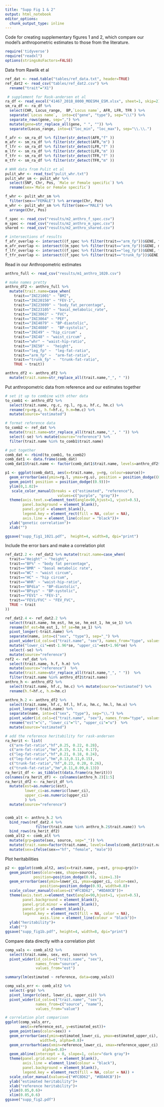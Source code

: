 ```yaml
---
title: "Supp Fig 1 & 2"
output: html_notebook
editor_options: 
  chunk_output_type: inline
---
```


Code for creating supplementary figures 1 and 2, which compare our model's anthropometric estimates to those from the literature. 

```r
require('tidyverse')
require("readxl")
options(stringsAsFactors=FALSE)

```

Data from Rawlik et al
```r
ref_dat <- read.table("tables/ref_data.txt", header=TRUE)
ref_dat2 <- read_csv("tables/ref_dat2.csv") %>%
  rename("trait"="X1")
```


```r
 # supplement for Rask-andersen et al
ra_df <- read_excel("41467_2018_8000_MOESM4_ESM.xlsx", sheet=1, skip=2)
sm_ra_df <- ra_df %>% 
  select(CHR, Locus_range,  BP,`Locus name`, AFR, LFR, TFR ) %>% 
  separate(`Locus name`,  into=c("gene", "type"), sep="\\(") %>% 
  separate_rows(gene, sep=",") %>% 
  mutate(gene=str_replace_all(gene, " ", "")) %>%
  separate(Locus_range, into=c("loc_min", "loc_max"), sep="\\.\\.")

f_afr <- sm_ra_df %>% filter(str_detect(AFR,"f" ))
m_afr <- sm_ra_df %>% filter(str_detect(AFR,"m") )
f_lfr <- sm_ra_df %>% filter(str_detect(LFR,"f" ))
m_lfr <- sm_ra_df %>% filter(str_detect(LFR,"m" ))
f_tfr <- sm_ra_df %>% filter(str_detect(TFR,"f" ))
m_tfr <- sm_ra_df %>% filter(str_detect(TFR,"m" ))

# WHR data from Pulit et al
pulit_whr <- read_tsv("pulit_whr.txt")
pulit_whr_sm <- pulit_whr %>% 
  select(SNP, Chr, Pos, `Male or Female specific`) %>% 
  rename(sex=`Male or Female specific`) 

f_whr <- pulit_whr_sm %>% 
  filter(sex=="FEMALE") %>% arrange(Chr, Pos)
m_whr <- pulit_whr_sm %>% filter(sex=="MALE") %>% 
  arrange(Chr, Pos)

f_spec <- read_csv("results/m2_anthro_f_spec.csv")
m_spec <- read_csv("results/m2_anthro_m_spec.csv")
shared <- read_csv("results/m2_anthro_shared.csv")

# intersections of results
f_afr_overlap <- intersect((f_spec %>% filter(trait=="arm_fp"))$GENE, f_afr$gene)
m_afr_overlap <- intersect((m_spec %>% filter(trait=="arm_fp"))$GENE, m_afr$gene)
f_lfr_overlap <- intersect((f_spec %>% filter(trait=="leg_fp"))$GENE, f_lfr$gene) 
f_tfr_overlap <- intersect((f_spec %>% filter(trait=="trunk_fp"))$GENE, f_tfr$gene)

```

Read in our Anthropometric estimates 
```r
anthro_full <- read_csv("results/m1_anthro_1020.csv")

# make names pretty
anthro_df2 <- anthro_full %>% 
  mutate(trait.name=case_when(
    trait=="INI21001" ~ "BMI",
    trait=="INI20150" ~ "FEV-1",
    trait=="INI23099" ~ "body_fat_percentage",
    trait=="INI23105" ~ "basal_metabolic_rate",
    trait=="INI3063" ~ "FVC",
    trait=="INI3064" ~ "PEF",
    trait=="INI4079" ~ "BP-diastolic",
    trait=="INI4080" ~  "BP-systolic",
    trait=="INI49" ~ "hip_circum" ,
    trait=="INI48" ~ "waist_circum" ,
    trait=="whr" ~ "waist-hip-ratio",
    trait=="INI50" ~  "height",
    trait=="leg_fp" ~  "leg-fat-ratio",
    trait=="arm_fp" ~  "arm-fat-ratio",
    trait=="trunk_fp" ~  "trunk-fat-ratio",
    TRUE ~ trait))

anthro_df2 <- anthro_df2 %>% 
  mutate(trait.name=str_replace_all(trait.name,"_", " "))
```

Put anthropometric data from reference and our estimates together
```r
# set it up to combine with other data
to_comb1 <- anthro_df2 %>% 
  select(trait.name, rg.c, rg.l, rg.u, hf.c, hm.c) %>%
  rename(rg=rg.c, h.f=hf.c, h.m=hm.c) %>% 
  mutate(source="estimated")

# format reference data
to_comb2 <- ref_dat %>% 
  mutate(trait.name=str_replace_all(trait.name,"_", " ")) %>%
  select(-se) %>% mutate(source="reference") %>% 
  filter(trait.name %in% to_comb1$trait.name)

# put together
comb_dat <- rbind(to_comb1, to_comb2) 
comb_dat1 <- data.frame(comb_dat)
comb_dat1$trait.name <- factor(comb_dat1$trait.name, levels=anthro_df2$trait.name[order(-anthro_df2$rg.c)])
```


```r
p1 <- ggplot(comb_dat1, aes(x=trait.name, y=rg, colour=source))+
  geom_errorbar(aes(ymin=rg.l, ymax=rg.u), position = position_dodge((0.9)))+
  geom_point( position = position_dodge((0.9)))+
  ylim(0,1.02)+
   scale_color_manual(breaks = c("estimated", "reference"),
                        values=c("purple", "gray"))+
  theme(axis.text.x=element_text(angle=90,hjust=1, vjust=0.5),
        panel.background = element_blank(),
        panel.grid = element_blank(),
        legend.key = element_rect(fill = NA, color = NA),
        axis.line = element_line(colour = "black"))+
  ylab("genetic correlation")+
  xlab("")

ggsave("supp_fig1_1021.pdf",  height=4, width=8, dpi="print")
```


Include the error bars and make a correlation plot
```r
ref_dat2.2 <- ref_dat2 %>% mutate(trait.name=case_when(
  trait=="Height" ~ "height",
  trait=="BF%" ~ "body fat percentage",
  trait=="BMR" ~ "basal metabolic rate",
  trait=="WC" ~ "waist circum",
  trait=="HC" ~ "hip circum",
  trait=="WHR" ~ "waist-hip-ratio",
  trait=="BPdia" ~ "BP-diastolic",
  trait=="BPsys" ~ "BP-systolic",
  trait=="FEV1" ~ "FEV-1",
  trait=="FEV1/FVC" ~ "FEV_FVC",
  TRUE ~ trait
)) 

ref_dat2.4 <- ref_dat2.2 %>% 
  select(trait.name, hm_est, hm_se, hm_est_1, hm_se_1) %>%
  rename(hf_est=hm_est_1, hf_se=hm_se_1) %>%
  pivot_longer(-trait.name) %>%
  separate(name, into=c("sex", "type"), sep="_") %>%
  pivot_wider(id_cols=c("trait.name", "sex"), names_from="type", values_from="value") %>%
  mutate("lower_ci"=est-1.96*se, "upper_ci"=est+1.96*se) %>%
  select(-se) %>%
  mutate(source="reference")
ref2 <- ref_dat %>% 
  select(trait.name, h.f, h.m) %>% 
  mutate(source="reference")  %>%
  mutate(trait.name=str_replace_all(trait.name,"_", " "))  %>% 
  filter(trait.name %in% anthro_df2$trait.name)
anthro_h <- anthro_df2 %>% 
  select(trait.name, hf.c, hm.c) %>% mutate(source="estimated") %>%
  rename(h.f=hf.c, h.m=hm.c)

anthro_h.2 <- anthro_df2 %>% 
  select(trait.name, hf.c, hf.l, hf.u, hm.c, hm.l, hm.u) %>%
  pivot_longer(-trait.name) %>%
  separate(name, into=c("sex", "type"), sep="\\.") %>%
  pivot_wider(id_cols=c("trait.name", "sex"), names_from="type", values_from="value") %>% 
  rename("est"="c", "lower_ci"="l", "upper_ci"="u")  %>%
  mutate(source="estimated")

# add the reference heritability for rask-andersen
ra_herit <- list(
  c("arm-fat-ratio","hf",0.25, 0.22, 0.28),
  c("arm-fat-ratio","hm",0.15, 0.13, 0.17),
  c("leg-fat-ratio","hf",0.21, 0.18, 0.24),
  c("leg-fat-ratio","hm",0.13,0.11,0.15),
  c("trunk-fat-ratio","hf",0.23, 0.20, 0.26),
  c("trunk-fat-ratio","hm",0.11,0.09,0.13))
ra_herit_df <- as_tibble(t(data.frame(ra_herit))) 
colnames(ra_herit_df) <- colnames(anthro_h.2)[1:5]
ra_herit_df2 <- ra_herit_df %>%
  mutate(est=as.numeric(est),
         lower_ci=as.numeric(lower_ci),
         upper_ci=as.numeric(upper_ci)
         ) %>%
  mutate(source="reference")


comb_alt <- anthro_h.2 %>% 
  bind_rows(ref_dat2.4 %>% 
              filter(trait.name %in% anthro_h.2$trait.name)) %>%
  bind_rows(ra_herit_df2)
comb_alt2 <- comb_alt %>% 
  mutate(grp=paste(sex, source, sep="_")) %>%
  mutate(trait.name=factor(trait.name, levels=levels(comb_dat1$trait.name))) %>%
  mutate(sex=ifelse(sex=="hf", "female", "male"))

```

Plot heritabilities
```r
p2 <- ggplot(comb_alt2, aes(x=trait.name, y=est, group=grp))+
  geom_point(aes(color=sex, shape=source), 
             position=position_dodge(0.9), size=1.3)+
  geom_errorbar(aes(ymin=lower_ci, ymax=upper_ci, color=sex),
                position=position_dodge(0.9), width=0.8)+
  scale_colour_manual(values=c("#FC8D62", "#8DA0CB"))+
  theme(axis.text.x=element_text(angle=90,hjust=1, vjust=0.5),
        panel.background = element_blank(),
        panel.grid.minor = element_blank(),
        panel.grid = element_blank(),
        legend.key = element_rect(fill = NA, color = NA),
                axis.line = element_line(colour = "black"))+
  ylab("heritability")+
  xlab("")
ggsave("supp_fig1b.pdf", height=4, width=8, dpi="print")
```

Compare data directly with a correlation plot
```r
comp_vals <- comb_alt2 %>% 
  select(trait.name, sex, est, source) %>%
  pivot_wider(id_cols=c("trait.name", "sex"), 
              names_from="source", 
              values_from="est")

summary(lm(estimated ~ reference, data=comp_vals))

comp_vals_err <- comb_alt2 %>% 
  select(-grp) %>%
  pivot_longer(c(est, lower_ci, upper_ci)) %>%
  pivot_wider(id_cols=c("trait.name", "sex"), 
              names_from=c("source", "name"), 
              values_from="value")

# correlation plot comparison
ggplot(comp_vals_err, 
       aes(x=reference_est, y=estimated_est))+
  geom_point(aes(color=sex)) +
  geom_errorbar(aes(ymin=estimated_lower_ci, ymax=estimated_upper_ci), 
                width=0, alpha=0.8)+
  geom_errorbarh(aes(xmin=reference_lower_ci, xmax=reference_upper_ci),
                 alpha=0.8)+
  geom_abline(intercept = 0, slope=1, color="dark gray")+
  theme(panel.grid.minor = element_blank(),
        axis.line = element_line(colour = "black"),
        panel.background = element_blank(),
        legend.key = element_rect(fill = NA, color = NA)) +
  scale_color_manual(values=c("#FC8D62", "#8DA0CB"))+
  ylab("estimated heritability")+
  xlab("reference heritability")+
  ylim(0.05,0.6)+
  xlim(0.05,0.6)
ggsave("supp_fig2.pdf")

```


